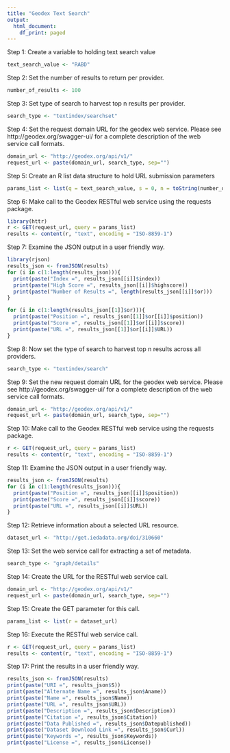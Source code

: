 ```yaml
---
title: "Geodex Text Search"
output:
  html_document:
    df_print: paged
---
```


Step 1: Create a variable to holding text search value

```r
text_search_value <- "RABD"
```

Step 2: Set the number of results to return per provider.

```r
number_of_results <- 100
```

Step 3: Set type of search to harvest top n results per provider.

```r
search_type <- "textindex/searchset"
```

Step 4: Set the request domain URL for the geodex web service. Please see http://geodex.org/swagger-ui/ for a complete description of the web service call formats. 

```r
domain_url <- "http://geodex.org/api/v1/"
request_url <- paste(domain_url, search_type, sep="")
```

Step 5: Create an R list data structure to hold URL submission parameters

```r
params_list <- list(q = text_search_value, s = 0, n = toString(number_of_results))
```

Step 6: Make call to the Geodex RESTful web service using the requests package.

```r
library(httr)
r <- GET(request_url, query = params_list)
results <- content(r, "text", encoding = "ISO-8859-1")
```

Step 7: Examine the JSON output in a user friendly way.

```r
library(rjson)
results_json <- fromJSON(results)
for (i in c(1:length(results_json))){
  print(paste("Index =", results_json[[i]]$index))
  print(paste("High Score =", results_json[[i]]$highscore))
  print(paste("Number of Results =", length(results_json[[i]]$or)))
}

for (i in c(1:length(results_json[[1]]$or))){
  print(paste("Position =", results_json[[1]]$or[[i]]$position))
  print(paste("Score =", results_json[[1]]$or[[i]]$score))
  print(paste("URL =", results_json[[1]]$or[[i]]$URL))
}
```

Step 8: Now set the type of search to harvest top n results across all providers.

```r
search_type <- "textindex/search"
```

Step 9: Set the new request domain URL for the geodex web service. Please see http://geodex.org/swagger-ui/ for a complete description of the web service call formats. 

```r
domain_url <- "http://geodex.org/api/v1/"
request_url <- paste(domain_url, search_type, sep="")
```

Step 10: Make call to the Geodex RESTful web service using the requests package.

```r
r <- GET(request_url, query = params_list)
results <- content(r, "text", encoding = "ISO-8859-1")
```

Step 11: Examine the JSON output in a user friendly way.

```r
results_json <- fromJSON(results)
for (i in c(1:length(results_json))){
  print(paste("Position =", results_json[[i]]$position))
  print(paste("Score =", results_json[[i]]$score))
  print(paste("URL =", results_json[[i]]$URL))
}
```

Step 12: Retrieve information about a selected URL resource.

```r
dataset_url <- "http://get.iedadata.org/doi/310660"
```

Step 13: Set the web service call for extracting a set of metadata.

```r
search_type <- "graph/details"
```

Step 14: Create the URL for the RESTful web service call.

```r
domain_url <- "http://geodex.org/api/v1/"
request_url <- paste(domain_url, search_type, sep="")
```

Step 15: Create the GET parameter for this call.

```r
params_list <- list(r = dataset_url)
```

Step 16: Execute the RESTful web service call.

```r
r <- GET(request_url, query = params_list)
results <- content(r, "text", encoding = "ISO-8859-1")
```

Step 17: Print the results in a user friendly way.

```r
results_json <- fromJSON(results)
print(paste("URI =", results_json$S))
print(paste("Alternate Name =", results_json$Aname))
print(paste("Name =", results_json$Name))
print(paste("URL =", results_json$URL))
print(paste("Description =", results_json$Description))
print(paste("Citation =", results_json$Citation))
print(paste("Data Published =", results_json$Datepublished))
print(paste("Dataset Download Link =", results_json$Curl))
print(paste("Keywords =", results_json$Keywords))
print(paste("License =", results_json$License))
```